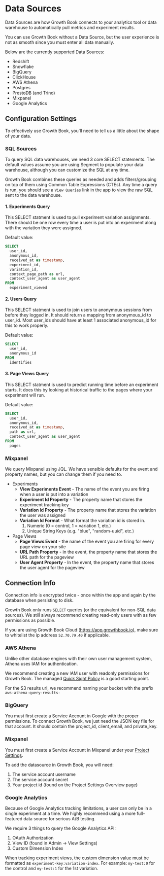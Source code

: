 # Data Sources

Data Sources are how Growth Book connects to your analytics tool or data warehouse to automatically pull metrics and experiment results.

You can use Growth Book without a Data Source, but the user experience is not as smooth since you must enter all data manually.

Below are the currently supported Data Sources:

-  Redshift
-  Snowflake
-  BigQuery
-  ClickHouse
-  AWS Athena
-  Postgres
-  PrestoDB (and Trino)
-  Mixpanel
-  Google Analytics

## Configuration Settings

To effectively use Growth Book, you'll need to tell us a little about the shape of your data.

### SQL Sources

To query SQL data warehouses, we need 3 core SELECT statements. 
The default values assume you are using Segment to populate your data warehouse, although you can customize the SQL at any time.

Growth Book combines these queries as needed and adds filters/grouping on top of them using Common Table Expressions (CTEs). 
Any time a query is run, you should see a `View Queries` link in the app to view the raw SQL sent to the data warehouse.

#### 1. Experiments Query

This SELECT statment is used to pull experiment variation assignments.  There should be one row every time a user is put into an experiment along with the variation they were assigned.

Default value:

```sql
SELECT
  user_id,
  anonymous_id,
  received_at as timestamp,
  experiment_id,
  variation_id,
  context_page_path as url,
  context_user_agent as user_agent
FROM
  experiment_viewed
```

#### 2. Users Query

This SELECT statment is used to join users to anonymous sessions from before they logged in. It should return a mapping from anonymous_id to user_id.
Most user_ids should have at least 1 associated anonymous_id for this to work properly.

Default value:

```sql
SELECT
  user_id,
  anonymous_id
FROM
  identifies
```

#### 3. Page Views Query

This SELECT statment is used to predict running time before an experiment starts. It does this by looking at historical traffic to the pages where your experiment will run.

Default value:

```sql
SELECT
  user_id,
  anonymous_id,
  received_at as timestamp,
  path as url,
  context_user_agent as user_agent
FROM
  pages
```

### Mixpanel

We query Mixpanel using JQL.  We have sensible defaults for the event and property names, but you can change them if you need to.

- Experiments
  -  **View Experiments Event** - The name of the event you are firing when a user is put into a variation
  -  **Experiment Id Property** - The property name that stores the experiment tracking key
  -  **Variation Id Property** - The property name that stores the variation the user was assigned
  -  **Variation Id Format** - What format the variation id is stored in.
     1.  Numeric (0 = control, 1 = variation 1, etc.)
     2.  Unique String Keys (e.g. "blue", "random-uuid", etc.)
- Page Views
  -  **Page Views Event** - the name of the event you are firing for every page view on your site
  -  **URL Path Property** - in the event, the property name that stores the URL path for the pageview 
  -  **User Agent Property** - In the event, the property name that stores the user agent for the pageview

## Connection Info

Connection info is encrypted twice - once within the app and again by the database when persisting to disk.

Growth Book only runs `SELECT` queries (or the equivalent for non-SQL data sources).  We still always recommend creating read-only users with as few permissions as possible.

If you are using Growth Book Cloud (https://app.growthbook.io), make sure to whitelist the ip address `52.70.79.40` if applicable.

### AWS Athena

Unlike other database engines with their own user management system, Athena uses IAM for authentication.

We recommend creating a new IAM user with readonly permissions for Growth Book.  The managed [Quick Sight Policy](https://docs.aws.amazon.com/athena/latest/ug/awsquicksightathenaaccess-managed-policy.html) is a good starting point.

For the S3 results url, we recommend naming your bucket with the prefix `aws-athena-query-results-`

### BigQuery

You must first create a Service Account in Google with the proper permissions. To connect Growth Book, we just need the JSON key file for that account.
It should contain the project_id, client_email, and private_key.

### Mixpanel

You must first create a Service Account in Mixpanel under your [Project Settings](https://mixpanel.com/settings/project#serviceaccounts).

To add the datasource in Growth Book, you will need:
1.  The service account username
2.  The service account secret
3.  Your project id (found on the Project Settings Overview page)

### Google Analytics

Because of Google Analytics tracking limitations, a user can only be in a single experiment at a time. We highly recommend using a more full-featured data source for serious A/B testing.

We require 3 things to query the Google Analytics API:
1.  OAuth Authorization
2.  View ID (found in Admin -> View Settings)
3.  Custom Dimension Index

When tracking experiment views, the custom dimension value must be formatted as `experiment-key:variation-index`.  For example: `my-test:0` for the control and `my-test:1` for the 1st variation.
